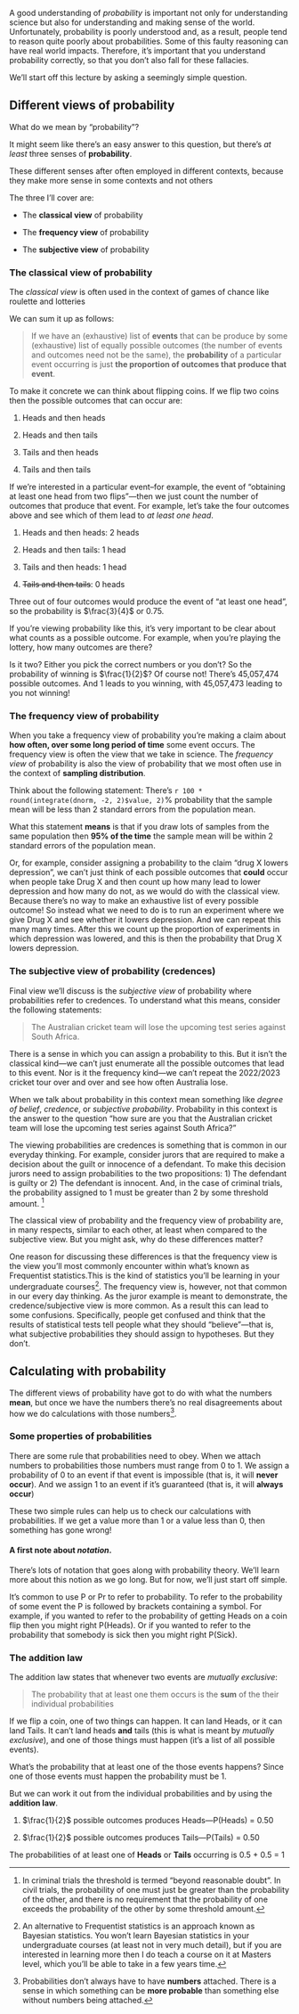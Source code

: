
A good understanding of _probability_ is important not only for understanding
science but also for understanding and making sense of the world. Unfortunately,
probability is poorly understood and, as a result, people tend to reason quite 
poorly about probabilities. Some of this faulty reasoning can have real world
impacts. Therefore, it's important that you understand probability correctly,
so that you don't also fall for these fallacies.

We'll start off this lecture by asking a seemingly simple question.

## Different views of probability

What do we mean by "probability"?

It might seem like there's an easy answer to this question, but there's _at
least_ three senses of **probability**. 

These different senses after often employed in different contexts, because they
make more sense in some contexts and not others

The three I'll cover are:

- The **classical view** of probability

- The **frequency view** of probability

- The **subjective view** of probability

### The classical view of probability


The _classical view_ is often used in the context of games of chance like
roulette and lotteries 

We can sum it up as follows:

> If we have an (exhaustive) list of **events** that can be produce by some
> (exhaustive) list of equally possible outcomes (the number of events and outcomes
> need not be the same), the **probability** of a particular event
> occurring is just **the proportion of outcomes that produce that event**.

To make it concrete we can think about flipping coins. If we flip two coins
then the possible outcomes that can occur are:

1. Heads and then heads

2. Heads and then tails

3. Tails and then heads

4. Tails and then tails


If we're interested in a particular event–for example, the event of "obtaining
at least one head from two flips"—then we just count the number of outcomes
that produce that event. For example, let's take the four outcomes above and
see which of them lead to _at least one head_.

1. Heads and then heads: 2 heads

2. Heads and then tails: 1 head

3. Tails and then heads: 1 head

4. ~~Tails and then tails~~: 0 heads

Three out of four outcomes would produce the event of "at least one head", so
the probability is $\frac{3}{4}$ or 0.75. 

If you're viewing probability like this, it's very important to be clear about
what counts as a possible outcome. For example, when you're playing the
lottery, how many outcomes are there?

Is it two? Either you pick the correct numbers or you don't? So the probability
of winning is $\frac{1}{2}$? Of course not! There's 45,057,474 possible
outcomes. And 1 leads to you winning, with 45,057,473 leading to you not
winning!

### The frequency view of probability


When you take a frequency view of probability you're making a claim about **how
often, over some long period of time** some event occurs. The frequency view is
often the view that we take in science. The _frequency view_ of probability is 
also the view of probability that we most often use in the context of **sampling
distribution**.

Think about the following statement: There's `r 100 * round(integrate(dnorm, -2,
2)$value, 2)`% probability that the sample mean will be less than 2 standard 
errors from the population mean.

What this statement **means** is that if you draw lots of samples from the same
population then **95% of the time** the sample mean will be within 2 standard
errors of the population mean.

Or, for example, consider assigning a probability to the claim "drug X lowers
depression", we can't just think of each possible outcomes that **could** occur
when people take Drug X and then count up how many lead to lower depression and
how many do not, as we would do with the classical view. Because there's no way
to make an exhaustive list of every possible outcome! So instead what we need
to do is to run an experiment where we give Drug X and see whether it lowers
depression. And we can repeat this many many times. After this we count up the
proportion of experiments in which depression was lowered, and this is then the
probability that Drug X lowers depression.

### The subjective view of probability (credences)

Final view we'll discuss is the _subjective view_ of probability where
probabilities refer to credences. To understand what this means, consider 
the following statements:

> The Australian cricket team will lose the upcoming test series against
> South Africa.

There is a sense in which you can assign a probability to this. But it isn't
the classical kind—we can't just enumerate all the possible outcomes that lead
to this event. Nor is it the frequency kind—we can't repeat the 2022/2023
cricket tour over and over and see how often Australia lose.

When we talk about probability in this context mean something like _degree of
belief_, _credence_, or _subjective probability_. Probability in this context
is the answer to the question "how sure are you that the Australian cricket
team will lose the upcoming test series against South Africa?"

The viewing probabilities are credences is something that is common in our
everyday thinking. For example, consider jurors that are required to make
a decision about the guilt or innocence of a defendant. To make this decision
jurors need to assign probabilities to the two propositions: 1) The defendant
is guilty or 2) The defendant is innocent. And, in the case of criminal trials,
the probability assigned to 1 must be greater than 2 by some threshold amount.
^[In criminal trials the threshold is termed "beyond reasonable doubt". In 
civil trials, the probability of one must just be greater than the probability
of the other, and there is no requirement that the probability of one exceeds
the probability of the other by some threshold amount.]

The classical view of probability and the frequency view of probability are, in
many respects, similar to each other, at least when compared to the subjective
view. But you might ask, why do these differences matter?

One reason for discussing these differences is that the frequency view is the
view you'll most commonly encounter within what's known as Frequentist
statistics.This is the kind of statistics you'll be learning in your
undergraduate courses^[An alternative to Frequentist statistics is an approach
known as Bayesian statistics. You won't learn Bayesian statistics in your
undergraduate courses (at least not in very much detail), but if you are
interested in learning more then I do teach a course on it at Masters level,
which you'll be able to take in a few years time.]. The frequency view is,
however, not that common in our every day thinking. As the juror example is
meant to demonstrate, the credence/subjective view is more common. As a result
this can lead to some confusions. Specifically, people get confused and think
that the results of statistical tests tell people what they should "believe"—that
is, what subjective probabilities they should assign to hypotheses. But they
don't. 

<!--
Think about our frequency example again. We made the statement:

> There's `r 100 * round(integrate(dnorm, -2,
2)$value, 2)`% probability that the sample mean will be less than 2 standard 
errors from the population mean.

And we said that what this really means is that if we repeatedly sample from 
the population then **95% of the time** the sample mean will be less than
2 standard errors from the population mean. That is, a **frequency**
interpretation. 

However, a common mistake is for people to interpret this probability as a
credence or subjective probability. And therefore, they might interpret this
statement as saying:

> I'm `r 100 * round(integrate(dnorm, -2, 2)$value, 2)`% sure that the sample 
mean is within 2 standard errors of the population mean.

The problem with this inte
-->

## Calculating with probability

The different views of probability have got to do with what the numbers
**mean**, but once we have the numbers there's no real disagreements about how
we do calculations with those numbers^[Probabilities don't always have to have
**numbers** attached. There is a sense in which something can be **more
probable** than something else without numbers being attached.].

### Some properties of probabilities

There are some rule that probabilities need to obey. When we attach numbers to
probabilities those numbers must range from 0 to 1. We assign a probability of
0 to an event if that event is impossible (that is, it will **never occur**).
And we assign 1 to an event if it's guaranteed (that is, it will **always
occur**)

These two simple rules can help us to check our calculations with
probabilities. If we get a value more than 1 or a value less than 0, then
something has gone wrong!

:::{.callout-note}

#### A first note about _notation_.

There's lots of notation that goes along with probability theory. We'll learn more
about this notion as we go long. But for now, we'll just start off simple.

It's common to use P or Pr to refer to probability. To refer to the probability
of some event the P is followed by brackets containing a symbol. For example, if you
wanted to refer to the probability of getting Heads on a coin flip then you might right
P(Heads). Or if you wanted to refer to the probability that somebody is sick then you
might right P(Sick). 

:::

### The addition law

The addition law states that whenever two events are _mutually exclusive_:

  > The probability that at least one them occurs is the **sum** of the their
  > individual probabilities

If we flip a coin, one of two things can happen. It can land Heads, or it can
land Tails. It can't land heads **and** tails (this is what is meant by
_mutually exclusive_), and one of those things must happen (it's a list of all
possible events).

What's the probability that at least one of the those events happens? Since
one of those events must happen the probability must be 1.



But we can work it out from the individual probabilities and by using the **addition 
law**.

1. $\frac{1}{2}$ possible outcomes produces Heads—P(Heads) = 0.50

2. $\frac{1}{2}$ possible outcomes produces Tails—P(Tails) = 0.50

The probabilities of at least one of **Heads** or **Tails** occurring is 0.5 + 0.5 = 1  

